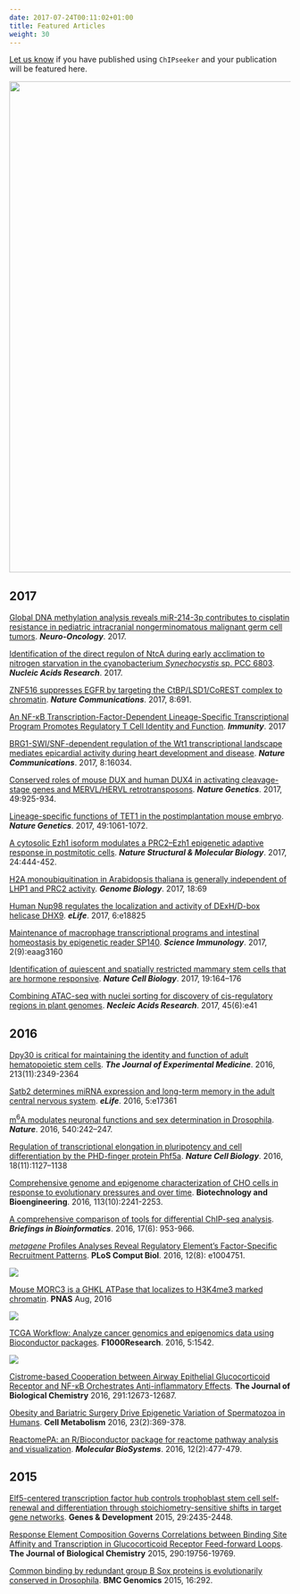 ```yaml
---
date: 2017-07-24T00:11:02+01:00
title: Featured Articles
weight: 30
---
```



<link rel="stylesheet" href="https://guangchuangyu.github.io/css/academicons.min.css">
<link rel="stylesheet" href="https://guangchuangyu.github.io/css/font-awesome.min.css">


[Let us know](https://github.com/GuangchuangYu/featured_img) if you have published using `ChIPseeker` and your publication will be featured here.


<img src="../images/citation.png" width="880"/>


## <i class="fa fa-calendar"></i> 2017

[Global DNA methylation analysis reveals miR-214-3p contributes to cisplatin resistance in pediatric intracranial nongerminomatous malignant germ cell tumors](https://doi.org/10.1093/neuonc/nox186).
***Neuro-Oncology***. 2017.


[Identification of the direct regulon of NtcA during early acclimation to nitrogen starvation in the cyanobacterium *Synechocystis* sp. PCC 6803](https://doi.org/10.1093/nar/gkx860).
***Nucleic Acids Research***. 2017.


[ZNF516 suppresses EGFR by targeting the CtBP/LSD1/CoREST complex to chromatin](https://www.nature.com/articles/s41467-017-00702-5).
***Nature Communications***. 2017, 8:691.


[An NF-κB Transcription-Factor-Dependent Lineage-Specific Transcriptional Program Promotes Regulatory T Cell Identity and Function](http://www.sciencedirect.com/science/article/pii/S1074761317303680). ***Immunity***. 2017

[BRG1-SWI/SNF-dependent regulation of the Wt1 transcriptional landscape mediates epicardial activity during heart development and disease](https://doi.org/10.1038/ncomms16034).
***Nature Communications***. 2017, 8:16034.


[Conserved roles of mouse DUX and human DUX4 in activating cleavage-stage genes and MERVL/HERVL retrotransposons](http://www.nature.com/ng/journal/vaop/ncurrent/full/ng.3844.html). ***Nature Genetics***. 2017, 49:925-934.

[Lineage-specific functions of TET1 in the postimplantation mouse embryo](http://www.nature.com/ng/journal/vaop/ncurrent/full/ng.3868.html).
***Nature Genetics***. 2017, 49:1061-1072.

[A cytosolic Ezh1 isoform modulates a PRC2–Ezh1 epigenetic adaptive response in postmitotic cells](http://www.nature.com/nsmb/journal/vaop/ncurrent/full/nsmb.3392.html).
***Nature Structural & Molecular Biology***. 2017, 24:444-452.

[H2A monoubiquitination in Arabidopsis thaliana is generally independent of LHP1 and PRC2 activity](http://genomebiology.biomedcentral.com/articles/10.1186/s13059-017-1197-z).
***Genome Biology***. 2017, 18:69

[Human Nup98 regulates the localization and activity of DExH/D-box helicase DHX9](https://elifesciences.org/content/6/e18825). ***eLife***. 2017, 6:e18825

[Maintenance of macrophage transcriptional programs and intestinal homeostasis by epigenetic reader SP140](http://immunology.sciencemag.org/content/2/9/eaag3160). ***Science Immunology***. 2017, 2(9):eaag3160

[Identification of quiescent and spatially restricted mammary stem cells that are hormone responsive](http://www.nature.com/ncb/journal/vaop/ncurrent/full/ncb3471.html). ***Nature Cell Biology***. 2017, 19:164–176

[Combining ATAC-seq with nuclei sorting for discovery of cis-regulatory regions in plant genomes](http://dx.doi.org/10.1093/nar/gkw1179). ***Necleic Acids Research***. 2017, 45(6):e41


## <i class="fa fa-calendar"></i> 2016

[Dpy30 is critical for maintaining the identity and function of adult hematopoietic stem cells](http://jem.rupress.org/content/early/2016/09/14/jem.20160185.full). ***The Journal of Experimental Medicine***. 2016, 213(11):2349-2364

[Satb2 determines miRNA expression and long-term memory in the adult central nervous system](https://elifesciences.org/content/5/e17361). ***eLife***. 2016, 5:e17361

[m<sup>6</sup>A modulates neuronal functions and sex determination in Drosophila](http://www.nature.com/nature/journal/vaop/ncurrent/full/nature20568.html). ***Nature***. 2016, 540:242–247.

[Regulation of transcriptional elongation in pluripotency and cell differentiation by the PHD-finger protein Phf5a](http://www.nature.com/ncb/journal/vaop/ncurrent/full/ncb3424.html). ***Nature Cell Biology***. 2016, 18(11):1127–1138

[Comprehensive genome and epigenome characterization of CHO cells in response to evolutionary pressures and over time](http://dx.doi.org/10.1002/bit.25990). **Biotechnology and Bioengineering**. 2016, 113(10):2241-2253.

[A comprehensive comparison of tools for differential ChIP-seq analysis](http://dx.doi.org/10.1093/bib/bbv110). **_Briefings in Bioinformatics_**. 2016, 17(6): 953-966.

[*metagene* Profiles Analyses Reveal Regulatory Element’s Factor-Specific Recruitment Patterns](http://journals.plos.org/ploscompbiol/article?id=10.1371/journal.pcbi.1004751). **PLoS Comput Biol**.  2016, 12(8): e1004751.

![](https://guangchuangyu.github.io/featured_img/ChIPseeker/journal.pcbi.1004751.g003.PNG)

[Mouse MORC3 is a GHKL ATPase that localizes to H3K4me3 marked chromatin](http://dx.doi.org/10.1073/pnas.1609709113). **PNAS** Aug, 2016

![](https://guangchuangyu.github.io/featured_img/ChIPseeker/F9.large.jpg)

[TCGA Workflow: Analyze cancer genomics and epigenomics data using Bioconductor packages](http://f1000research.com/articles/5-1542/v1). **F1000Research**. 2016, 5:1542.

![](https://guangchuangyu.github.io/featured_img/ChIPseeker/heatmap2016.gif)

[Cistrome-based Cooperation between Airway Epithelial Glucocorticoid Receptor and NF-κB Orchestrates Anti-inflammatory Effects](http://dx.doi.org/10.1074/jbc.M116.721217). **The Journal of Biological Chemistry** 2016, 291:12673-12687.

[Obesity and Bariatric Surgery Drive Epigenetic Variation of Spermatozoa in Humans](http://dx.doi.org/10.1016/j.cmet.2015.11.004). **Cell Metabolism** 2016, 23(2):369-378.

[ReactomePA: an R/Bioconductor package for reactome pathway analysis and visualization](http://dx.doi.org/10.1039/C5MB00663E). __*Molecular BioSystems*__. 2016, 12(2):477-479.

## <i class="fa fa-calendar"></i> 2015

[Elf5-centered transcription factor hub controls trophoblast stem cell self-renewal and differentiation through stoichiometry-sensitive shifts in target gene networks](http://dx.doi.org/10.1101/gad.268821.115). **Genes & Development** 2015, 29:2435-2448.

[Response Element Composition Governs Correlations between Binding Site Affinity and Transcription in Glucocorticoid Receptor Feed-forward Loops](http://dx.doi.org/10.1074/jbc.M115.668558). **The Journal of Biological Chemistry** 2015, 290:19756-19769.

[Common binding by redundant group B Sox proteins is evolutionarily conserved in Drosophila](http://dx.doi.org/10.1186/s12864-015-1495-3). **BMC Genomics** 2015, 16:292.


